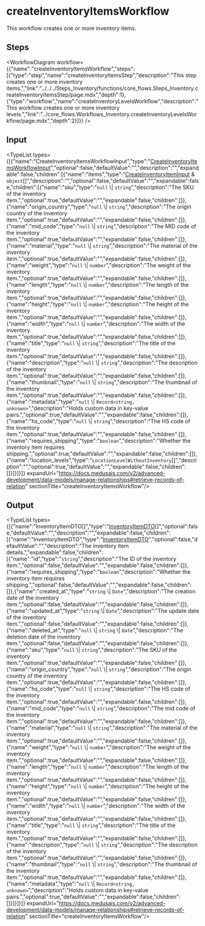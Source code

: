 
# createInventoryItemsWorkflow

This workflow creates one or more inventory items.

## Steps

<WorkflowDiagram workflow={{"name":"createInventoryItemsWorkflow","steps":[{"type":"step","name":"createInventoryItemsStep","description":"This step creates one or more inventory items.","link":"../../../Steps_Inventory/functions/core_flows.Steps_Inventory.createInventoryItemsStep/page.mdx","depth":1},{"type":"workflow","name":"createInventoryLevelsWorkflow","description":"This workflow creates one or more inventory levels.","link":"../core_flows.Workflows_Inventory.createInventoryLevelsWorkflow/page.mdx","depth":2}]}} />

## Input

<TypeList types={[{"name":"CreateInventoryItemsWorkflowInput","type":"[CreateInventoryItemsWorkflowInput](../../../interfaces/core_flows.CreateInventoryItemsWorkflowInput/page.mdx)","optional":false,"defaultValue":"","description":"","expandable":false,"children":[{"name":"items","type":"[CreateInventoryItemInput](../../../../types/InventoryTypes/interfaces/types.InventoryTypes.CreateInventoryItemInput/page.mdx) & `object`[]","description":"","optional":false,"defaultValue":"","expandable":false,"children":[{"name":"sku","type":"`null` \\| `string`","description":"The SKU of the inventory item.","optional":true,"defaultValue":"","expandable":false,"children":[]},{"name":"origin_country","type":"`null` \\| `string`","description":"The origin country of the inventory item.","optional":true,"defaultValue":"","expandable":false,"children":[]},{"name":"mid_code","type":"`null` \\| `string`","description":"The MID code of the inventory item.","optional":true,"defaultValue":"","expandable":false,"children":[]},{"name":"material","type":"`null` \\| `string`","description":"The material of the inventory item.","optional":true,"defaultValue":"","expandable":false,"children":[]},{"name":"weight","type":"`null` \\| `number`","description":"The weight of the inventory item.","optional":true,"defaultValue":"","expandable":false,"children":[]},{"name":"length","type":"`null` \\| `number`","description":"The length of the inventory item.","optional":true,"defaultValue":"","expandable":false,"children":[]},{"name":"height","type":"`null` \\| `number`","description":"The height of the inventory item.","optional":true,"defaultValue":"","expandable":false,"children":[]},{"name":"width","type":"`null` \\| `number`","description":"The width of the inventory item.","optional":true,"defaultValue":"","expandable":false,"children":[]},{"name":"title","type":"`null` \\| `string`","description":"The title of the inventory item.","optional":true,"defaultValue":"","expandable":false,"children":[]},{"name":"description","type":"`null` \\| `string`","description":"The description of the inventory item.","optional":true,"defaultValue":"","expandable":false,"children":[]},{"name":"thumbnail","type":"`null` \\| `string`","description":"The thumbnail of the inventory item.","optional":true,"defaultValue":"","expandable":false,"children":[]},{"name":"metadata","type":"`null` \\| `Record<string, unknown>`","description":"Holds custom data in key-value pairs.","optional":true,"defaultValue":"","expandable":false,"children":[]},{"name":"hs_code","type":"`null` \\| `string`","description":"The HS code of the inventory item.","optional":true,"defaultValue":"","expandable":false,"children":[]},{"name":"requires_shipping","type":"`boolean`","description":"Whether the inventory item requires shipping.","optional":true,"defaultValue":"","expandable":false,"children":[]},{"name":"location_levels","type":"`LocationLevelWithoutInventory`[]","description":"","optional":true,"defaultValue":"","expandable":false,"children":[]}]}]}]} expandUrl="https://docs.medusajs.com/v2/advanced-development/data-models/manage-relationships#retrieve-records-of-relation" sectionTitle="createInventoryItemsWorkflow"/>

## Output

<TypeList types={[{"name":"InventoryItemDTO[]","type":"[InventoryItemDTO](../../../../types/InventoryTypes/interfaces/types.InventoryTypes.InventoryItemDTO/page.mdx)[]","optional":false,"defaultValue":"","description":"","expandable":false,"children":[{"name":"InventoryItemDTO","type":"[InventoryItemDTO](../../../../types/InventoryTypes/interfaces/types.InventoryTypes.InventoryItemDTO/page.mdx)","optional":false,"defaultValue":"","description":"The inventory item details.","expandable":false,"children":[{"name":"id","type":"`string`","description":"The ID of the inventory item.","optional":false,"defaultValue":"","expandable":false,"children":[]},{"name":"requires_shipping","type":"`boolean`","description":"Whether the inventory item requires shipping.","optional":false,"defaultValue":"","expandable":false,"children":[]},{"name":"created_at","type":"`string` \\| `Date`","description":"The creation date of the inventory item.","optional":false,"defaultValue":"","expandable":false,"children":[]},{"name":"updated_at","type":"`string` \\| `Date`","description":"The update date of the inventory item.","optional":false,"defaultValue":"","expandable":false,"children":[]},{"name":"deleted_at","type":"`null` \\| `string` \\| `Date`","description":"The deletion date of the inventory item.","optional":false,"defaultValue":"","expandable":false,"children":[]},{"name":"sku","type":"`null` \\| `string`","description":"The SKU of the inventory item.","optional":true,"defaultValue":"","expandable":false,"children":[]},{"name":"origin_country","type":"`null` \\| `string`","description":"The origin country of the inventory item.","optional":true,"defaultValue":"","expandable":false,"children":[]},{"name":"hs_code","type":"`null` \\| `string`","description":"The HS code of the inventory item.","optional":true,"defaultValue":"","expandable":false,"children":[]},{"name":"mid_code","type":"`null` \\| `string`","description":"The mid code of the inventory item.","optional":true,"defaultValue":"","expandable":false,"children":[]},{"name":"material","type":"`null` \\| `string`","description":"The material of the inventory item.","optional":true,"defaultValue":"","expandable":false,"children":[]},{"name":"weight","type":"`null` \\| `number`","description":"The weight of the inventory item.","optional":true,"defaultValue":"","expandable":false,"children":[]},{"name":"length","type":"`null` \\| `number`","description":"The length of the inventory item.","optional":true,"defaultValue":"","expandable":false,"children":[]},{"name":"height","type":"`null` \\| `number`","description":"The height of the inventory item.","optional":true,"defaultValue":"","expandable":false,"children":[]},{"name":"width","type":"`null` \\| `number`","description":"The width of the inventory item.","optional":true,"defaultValue":"","expandable":false,"children":[]},{"name":"title","type":"`null` \\| `string`","description":"The title of the inventory item.","optional":true,"defaultValue":"","expandable":false,"children":[]},{"name":"description","type":"`null` \\| `string`","description":"The description of the inventory item.","optional":true,"defaultValue":"","expandable":false,"children":[]},{"name":"thumbnail","type":"`null` \\| `string`","description":"The thumbnail of the inventory item.","optional":true,"defaultValue":"","expandable":false,"children":[]},{"name":"metadata","type":"`null` \\| `Record<string, unknown>`","description":"Holds custom data in key-value pairs.","optional":true,"defaultValue":"","expandable":false,"children":[]}]}]}]} expandUrl="https://docs.medusajs.com/v2/advanced-development/data-models/manage-relationships#retrieve-records-of-relation" sectionTitle="createInventoryItemsWorkflow"/>
